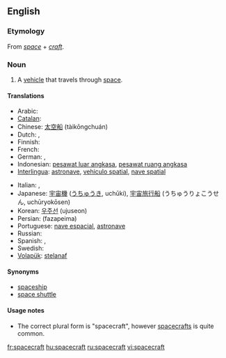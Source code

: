 ==English==

===Etymology===
From ''[[space]]'' + ''[[craft]]''.

===Noun===
{{en-noun|pl=spacecraft}}

# A [[vehicle]] that travels through [[space]].

====Translations====
{{trans-top|vehicle that travels through space}}
* Arabic: {{Arab|[[السفينة الفضائية]]}} {{IPAchar|(as-safína l-faɖa’íyya)}}
* [[Catalan]]: {{t|ca|nau espacial}}
* Chinese: [[太空船]] (tàikōngchuán)
* Dutch: {{t|nl|ruimtetuig}} {{n}}, {{t|nl|ruimtevaartuig}}
* Finnish: {{t|fi|avaruusalus}}
* French: {{t|fr|vaisseau spatial|m}}
* German: {{t|de|Raumfahrzeug}}, {{t|de|Raumschiff}}
* Indonesian: [[pesawat luar angkasa]], [[pesawat ruang angkasa]]
* [[Interlingua]]: [[astronave]], [[vehiculo spatial]], [[nave spatial]]
{{trans-mid}}
* Italian: {{t|it|nave spaziale}}, {{t|it|astronave}}
* Japanese: [[宇宙機]] ([[うちゅうき]], uchūki), [[宇宙旅行船]] (うちゅうりょこうせん, uchūryokōsen)
* Korean: [[우주선]] (ujuseon)
* Persian: {{fa-Arab|[[فضاپیما]]}} (fazapeima)
* Portuguese: [[nave espacial]], [[astronave]]
* Russian: {{t|ru|космический корабль|m|tr=kosmíčeskij korábl’}}
* Spanish: {{t|es|nave espacial}}, {{t|es|astronave}}
* Swedish: {{t|sv|rymdfarkost|c}}
* [[Volapük]]: [[stelanaf]]
{{trans-bottom}}

====Synonyms====
* [[spaceship]]
* [[space shuttle]]

====Usage notes====
*The correct plural form is "spacecraft", however [[spacecrafts]] is quite common.

[[fr:spacecraft]]
[[hu:spacecraft]]
[[ru:spacecraft]]
[[vi:spacecraft]]